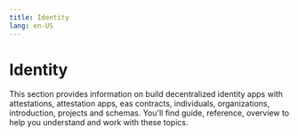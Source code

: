 ```yaml
---
title: Identity
lang: en-US
---
```



# Identity

This section provides information on build decentralized identity apps with attestations, attestation apps, eas contracts, individuals, organizations, introduction, projects and schemas. You'll find guide, reference, overview to help you understand and work with these topics.

<Cards>
  <Card title="Build Decentralized Identity Apps with Attestations" href="/chain/identity/about-attestations" />

  <Card title="Attestation Apps" href="/chain/identity/applications" />

  <Card title="EAS Contracts" href="/chain/identity/contracts-eas" />

  <Card title="Individuals" href="/chain/identity/individuals" />

  <Card title="Organizations" href="/chain/identity/organizations" />

  <Card title="Introduction" href="/chain/identity/overview" />

  <Card title="Projects" href="/chain/identity/projects" />

  <Card title="Schemas" href="/chain/identity/schemas" />
</Cards>
